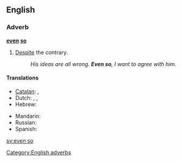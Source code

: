 ==English==

===Adverb===
'''[[even]] [[so]]'''

# [[despite|Despite]] the contrary.
#: ''His ideas are all wrong. '''Even so''', I want to agree with him.''

====Translations====
{{trans-top|despite the contrary}}
* [[Catalan]]: {{t|ca|tot i així}}, {{t|ca|tot i això}}
* Dutch: {{t|nl|desondanks}}, {{t|nl|zelfs dan}}, {{t|nl|toch}}
* Hebrew: {{t|he|בכל זאת|tr=bekhol zot|alt=בְּכָל זֹאת|sc=Hebr}}
{{trans-mid}}
* Mandarin: {{t|cmn|即使这样|sc=Hani}}
* Russian: {{t|ru|несмотря на это|sc=Cyrl}}
* Spanish: {{t-|es|aun así}}
{{trans-bottom}}

[[Category:English adverbs]]

[[sv:even so]]